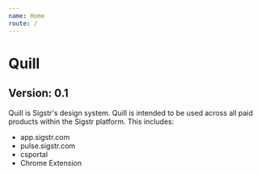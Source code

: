 ```yaml
---
name: Home
route: /
---
```


# Quill
## Version: 0.1
Quill is Sigstr's design system. Quill is intended to be used across all paid products within the Sigstr platform. This includes:

- app.sigstr.com
- pulse.sigstr.com
- csportal
- Chrome Extension
